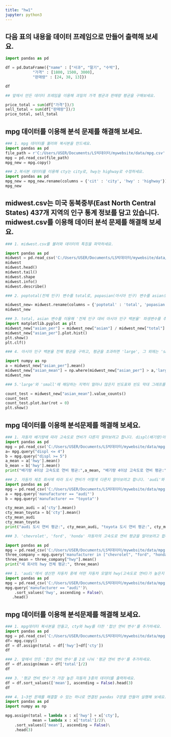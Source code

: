 ```yaml
---
title: "hw1"
jupyter: python3
---
```


## 다음 표의 내용을 데이터 프레임으로 만들어 출력해 보세요.

```python
import pandas as pd

df = pd.DataFrame({"name" : ["사과", "딸기", "수박"],
            "가격" : [1800, 1500, 3000],
            "판매량" : [24, 38, 13]})

df
```
```python
## 앞에서 만든 데이터 프레임을 이용해 과일의 가격 평균과 판매량 평균을 구해보세요.

price_total = sum(df["가격"])/3
sell_total = sum(df["판매량"])/3
price_total, sell_total
```
## mpg 데이터를 이용해 분석 문제를 해결해 보세요.
```python
### 1. mpg 데이터를 불러와 복사본을 만드세요.
import pandas as pd
file_path = r'C:/Users/USER/Documents/LS빅데이터/mywebsite/data/mpg.csv'
mpg = pd.read_csv(file_path)
mpg_new = mpg.copy()
```
```python
### 2.복사본 데이터를 이용해 cty는 city로, hwy는 highway로 수정하세요.
import pandas as pd
mpg_new = mpg_new.rename(columns = {'cit' : 'city', 'hwy' : 'highway'})
mpg_new
```
## midwest.csv는 미국 동북중부(East North Central States) 437개 지역의 인구 통계 정보를 담고 있습니다. midwest.csv를 이용해 데이터 분석 문제를 해결해 보세요.

```python

### 1. midwest.csv를 불러와 데이터의 특징을 파악하세요.

import pandas as pd
midwest = pd.read_csv('C:/Users/USER/Documents/LS빅데이터/mywebsite/data/midwest.csv')
midwest
midwest.head()
midwest.tail()
midwest.shape
midwest.info()
midwest.describe()

```
```python
### 2. poptotal(전체 인구) 변수를 total로, popasian(아시아 인구) 변수를 asian으로 수정하세요.

midwest_new= midwest.rename(columns = {'poptotal' : 'total', 'popasian' : 'asian'})
midwest_new

```
```python
### 3. total, asian 변수를 이용해 '전체 인구 대비 아시아 인구 백분율' 파생변수를 추가하고, 히스토그램을 만들어 분포를 살펴보세요.
import matplotlib.pyplot as plt
midwest_new["asian_per"] = midwest_new["asian"] / midwest_new["total"] * 100
midwest_new["asian_per"].plot.hist()
plt.show()
plt.clf()
```
```python
### 4. 아시아 인구 백분율 전체 평균을 구하고, 평균을 초과하면 'large', 그 외에는 'small'을 부여한 파생변수를 만들어 보세요.

import numpy as np
a = midwest_new["asian_per"].mean()
midwest_new["asian_mean"] = np.where(midwest_new["asian_per"] > a,'large', 'small')
midwest_new

```
```python
### 5.'large'와 'small'에 해당하는 지역이 얼마나 많은지 빈도표와 빈도 막대 그래프를 만들어 확인해 보시오.

count_test = midwest_new["asian_mean"].value_counts()
count_test
count_test.plot.bar(rot = 0)
plt.show()

```
## mpg 데이터를 이용해 분석문제를 해결해 보세요.
```python
### 1. 자동차 배기량에 따라 고속도로 연비가 다른지 알아보려고 합니다. displ(배기량)이 4 이하인 자동차와 5이상인 자동차 중 어떤 자동차의 hwy(고속도로 연비) 평균이 더 높은지 알아보세요.
import pandas as pd
mpg = pd.read_csv('C:/Users/USER/Documents/LS빅데이터/mywebsite/data/mpg.csv')
a= mpg.query("displ <= 4")
b = mpg.query("displ >= 5")
a_mean = a['hwy'].mean()
b_mean = b['hwy'].mean()
print("배기량 4이상 고속도로 연비 평균:",a_mean, "배기량 4이상 고속도로 연비 평균:", b_mean)
```
```python
### 2. 자동차 제조 회사에 따라 도시 연비가 어떻게 다른지 알아보려고 합니다. 'audi'와 'toyota'중 어느 manufacturer(자동차 제조 회사)의 cty(도시 연비) 평균이 더 높은지 알아보세요.
import pandas as pd
mpg = pd.read_csv('C:/Users/USER/Documents/LS빅데이터/mywebsite/data/mpg.csv')
a = mpg.query('manufacturer == "audi"')
b = mpg.query('manufacturer == "toyota"')

cty_mean_audi = a['cty'].mean()
cty_mean_toyota = b['cty'].mean()
cty_mean_audi
cty_mean_toyota
print("audi 도시 연비 평균:", cty_mean_audi, "toyota 도시 연비 평균:", cty_mean_toyota)
```
```python
### 3. 'chevrolet', 'ford', 'honda' 자동차의 고속도로 연비 평균을 알아보려고 합니다. 세 회사의 데이터를 추출한 다음 hwy 전체 평균을 구해 보세요.

import pandas as pd
mpg = pd.read_csv('C:/Users/USER/Documents/LS빅데이터/mywebsite/data/mpg.csv')
three_company = mpg.query('manufacturer in ["chevrolet", "ford", "honda"]')
three_mean = three_company["hwy"].mean()
print("세 회사의 hwy 전체 평균:", three_mean)
```
```python
### 1. 'audi'에서 생산한 자동차 중에 어떤 자동차 모델의 hwy(고속도로 연비)가 높은지 알아보려고 합니다. 'audi'에서 생산한 자동차 중 hwy가 1~5위에 해당하는 자동차 데이터를 출력하세요.
import pandas as pd
mpg = pd.read_csv('C:/Users/USER/Documents/LS빅데이터/mywebsite/data/mpg.csv')
mpg.query('manufacturer == "audi"')\
    .sort_values('hwy', ascending = False)\
   .head()
```
## mpg 데이터를 이용해 분석문제를 해결해 보세요.
```python
### 1. mpg데이터 복사본을 만들고, cty와 hwy를 더한 '합산 연비 변수'를 추가하세요.
import pandas as pd
mpg = pd.read_csv('C:/Users/USER/Documents/LS빅데이터/mywebsite/data/mpg.csv')
df= mpg.copy()
df = df.assign(total = df['hwy']+df['cty'])
df

```
```python
### 2. 앞에서 만든 '합산 연비 변수'를 2로 나눠 '평균 연비 변수'를 추가하세요.
df = df.assign(mean = df['total']/2)
df
```
```python
### 3. '평균 연비 변수'가 가장 높은 자동차 3종의 데이터를 출력하세요.
df = df.sort_values(['mean'], ascending = False).head(3)
df
```
```python
### 4. 1~3번 문제를 해결할 수 있는 하나로 연결된 pandas 구문을 만들어 실행해 보세요. 데이터는 복사본 대신 mpg 원본을 이용하세요.
import pandas as pd
import numpy as np

mpg.assign(total = lambda x : x['hwy'] + x['cty'],
            mean = lambda x : x['total']/2)\
    .sort_values(['mean'], ascending = False)\
    .head(3)

```
